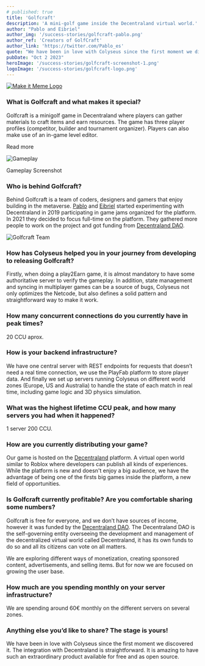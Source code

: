 ```yaml
---
# published: true
title: 'Golfcraft'
description: 'A mini-golf game inside the Decentraland virtual world.'
author: "Pablo and Eibriel"
author_img: '/success-stories/golfcraft-pablo.png'
author_ref: 'Creators of GolfCraft'
author_link: 'https://twitter.com/Pablo_es'
quote: "We have been in love with Colyseus since the first moment we discovered it. It is amazing to have such an extraordinary product available for free and as open source."
pubDate: "Oct 2 2023"
heroImage: '/success-stories/golfcraft-screenshot-1.png'
logoImage: '/success-stories/golfcraft-logo.png'
---
```


<a href="https://golfcraftgame.com/">
  <Image class="rounded inline-block mx-auto w-1/2 float-right md:w-1/4 ml-8" src={logoImage} alt="Make it Meme Logo" />
</a>

### What is **Golfcraft** and what makes it special?

Golfcraft is a minigolf game in Decentraland where players can gather materials to craft items and earn resources. The game has three player profiles (competitor, builder and tournament organizer). Players can also make use of an in-game level editor.

<ViewMore href="https://unve.rs/readGolfCraft">Read more</ViewMore>

<div class="mx-auto mt-6 mb-12 w-sm w-full md:w-2/3 text-center text-gray-600 ">
  <Image class="rounded" src={screenshot3} alt="Gameplay" />
  <p class="text-sm p-3 italic">Gameplay Screenshot</p>
</div>

### Who is behind **Golfcraft**?

Behind Golfcraft is a team of coders, designers and gamers that enjoy building in the metaverse. <a href="https://twitter.com/Pablo_es">Pablo</a> and <a href="https://twitter.com/Eibrielbot">Eibriel</a> started experimenting with Decentraland in 2019 participating in game jams organized for the platform. In 2021 they decided to focus full-time on the platform. They gathered more people to work on the project and got funding from <a href="https://governance.decentraland.org/proposal/?id=f7459b10-46e2-11ec-be0c-afec86cba5e5">Decentraland DAO</a>.

<Image src={teamImage} alt="Golfcraft Team" />


### How has Colyseus helped you in your journey from developing to releasing **Golfcraft**?

Firstly, when doing a play2Earn game, it is almost mandatory to have some authoritative server to verify the gameplay. In addition, state management and syncing in multiplayer games can be a source of bugs, Colyseus not only optimizes the Netcode, but also defines a solid pattern and straightforward way to make it work.

### How many concurrent connections do you currently have in peak times?

20 CCU aprox.

### How is your backend infrastructure?

We have one central server with REST endpoints for requests that doesn’t need a real time connection, we use the PlayFab platform to store player data. And finally we set up servers running Colyseus on different world zones (Europe, US and Australia) to handle the state of each match in real time, including game logic and 3D physics simulation.

### What was the highest lifetime CCU peak, and how many servers you had when it happened?

1 server 200 CCU.

### How are you currently distributing your game?

Our game is hosted on the <a href="https://decentraland.org/">Decentraland</a> platform. A virtual open world similar to Roblox where developers can publish all kinds of experiences. While the platform is new and doesn't enjoy a big audience, we have the advantage of being one of the firsts big games inside the platform, a new field of opportunities.

### Is **Golfcraft** currently profitable? Are you comfortable sharing some numbers?

Golfcraft is free for everyone, and we don’t have sources of income, however it was funded by the <a href="https://governance.decentraland.org/proposal/?id=f7459b10-46e2-11ec-be0c-afec86cba5e5">Decentraland DAO</a>. The Decentraland DAO is the self-governing entity overseeing the development and management of the decentralized virtual world called Decentraland, it has its own funds to do so and all its citizens can vote on all matters.

We are exploring different ways of monetization, creating sponsored content, advertisements, and selling items. But for now we are focused on growing the user base.

### How much are you spending monthly on your server infrastructure?

We are spending around 60€ monthly on the different servers on several zones.

### Anything else you’d like to share? The stage is yours!

We have been in love with Colyseus since the first moment we discovered it. The integration with Decentraland is straightforward. It is amazing to have such an extraordinary product available for free and as open source.
